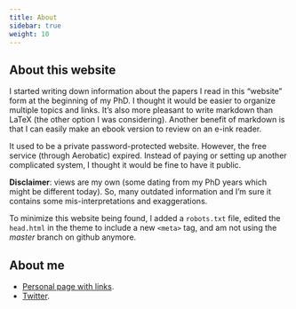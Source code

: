 ```yaml
---
title: About
sidebar: true
weight: 10
---
```


## About this website

I started writing down information about the papers I read in this "website" form at the beginning of my PhD.
I thought it would be easier to organize multiple topics and links.
It's also more pleasant to write markdown than LaTeX (the other option I was considering).
Another benefit of markdown is that I can easily make an ebook version to review on an e-ink reader.

It used to be a private password-protected website.
However, the free service (through Aerobatic) expired.
Instead of paying or setting up another complicated system, I thought it would be fine to have it public.

**Disclaimer**: views are my own (some dating from my PhD years which might be different today). 
So, many outdated information and I'm sure it contains some mis-interpretations and exaggerations.

To minimize this website being found, I added a `robots.txt` file, edited the `head.html` in the theme to include a new `<meta>` tag, and am not using the *master* branch on github anymore.

## About me

+ [Personal page with links](https://jmonlong.github.io/).
+ [Twitter](https://twitter.com/JMonlong/).
